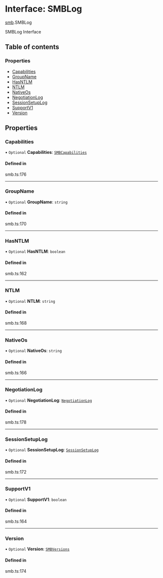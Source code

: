 # Interface: SMBLog

[smb](/templates/protocols/javascript/modules/smb).SMBLog

SMBLog Interface

## Table of contents

### Properties

- [Capabilities](/templates/protocols/javascript/modules/smb.SMBLog#capabilities)
- [GroupName](/templates/protocols/javascript/modules/smb.SMBLog#groupname)
- [HasNTLM](/templates/protocols/javascript/modules/smb.SMBLog#hasntlm)
- [NTLM](/templates/protocols/javascript/modules/smb.SMBLog#ntlm)
- [NativeOs](/templates/protocols/javascript/modules/smb.SMBLog#nativeos)
- [NegotiationLog](/templates/protocols/javascript/modules/smb.SMBLog#negotiationlog)
- [SessionSetupLog](/templates/protocols/javascript/modules/smb.SMBLog#sessionsetuplog)
- [SupportV1](/templates/protocols/javascript/modules/smb.SMBLog#supportv1)
- [Version](/templates/protocols/javascript/modules/smb.SMBLog#version)

## Properties

### Capabilities

• `Optional` **Capabilities**: [`SMBCapabilities`](/templates/protocols/javascript/modules/smb.SMBCapabilities)

#### Defined in

smb.ts:176

___

### GroupName

• `Optional` **GroupName**: `string`

#### Defined in

smb.ts:170

___

### HasNTLM

• `Optional` **HasNTLM**: `boolean`

#### Defined in

smb.ts:162

___

### NTLM

• `Optional` **NTLM**: `string`

#### Defined in

smb.ts:168

___

### NativeOs

• `Optional` **NativeOs**: `string`

#### Defined in

smb.ts:166

___

### NegotiationLog

• `Optional` **NegotiationLog**: [`NegotiationLog`](/templates/protocols/javascript/modules/smb.NegotiationLog)

#### Defined in

smb.ts:178

___

### SessionSetupLog

• `Optional` **SessionSetupLog**: [`SessionSetupLog`](/templates/protocols/javascript/modules/smb.SessionSetupLog)

#### Defined in

smb.ts:172

___

### SupportV1

• `Optional` **SupportV1**: `boolean`

#### Defined in

smb.ts:164

___

### Version

• `Optional` **Version**: [`SMBVersions`](/templates/protocols/javascript/modules/smb.SMBVersions)

#### Defined in

smb.ts:174
